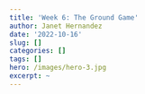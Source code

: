 ```yaml
---
title: 'Week 6: The Ground Game'
author: Janet Hernandez
date: '2022-10-16'
slug: []
categories: []
tags: []
hero: /images/hero-3.jpg
excerpt: ~
---
```

